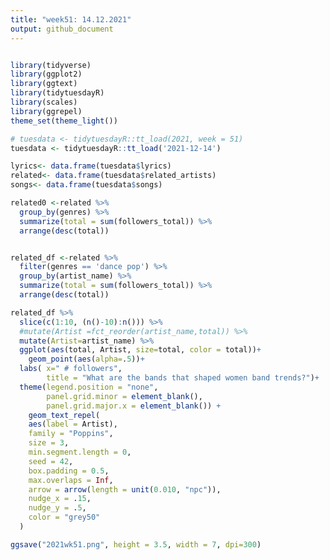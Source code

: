 ```yaml
---
title: "week51: 14.12.2021"
output: github_document
---
```

```r

```

```r
library(tidyverse)
library(ggplot2)
library(ggtext)
library(tidytuesdayR)
library(scales)
library(ggrepel)
theme_set(theme_light())

```


```r
# tuesdata <- tidytuesdayR::tt_load(2021, week = 51)
tuesdata <- tidytuesdayR::tt_load('2021-12-14')
```


```r
lyrics<- data.frame(tuesdata$lyrics)
related<- data.frame(tuesdata$related_artists)
songs<- data.frame(tuesdata$songs)
```


```r

related0 <-related %>% 
  group_by(genres) %>% 
  summarize(total = sum(followers_total)) %>% 
  arrange(desc(total))


related_df <-related %>% 
  filter(genres == 'dance pop') %>% 
  group_by(artist_name) %>% 
  summarize(total = sum(followers_total)) %>% 
  arrange(desc(total))

related_df %>% 
  slice(c(1:10, (n()-10):n())) %>% 
  #mutate(Artist =fct_reorder(artist_name,total)) %>% 
  mutate(Artist=artist_name) %>% 
  ggplot(aes(total, Artist, size=total, color = total))+
    geom_point(aes(alpha=.5))+
  labs( x=" # followers",
        title = "What are the bands that shaped women band trends?")+
  theme(legend.position = "none",
        panel.grid.minor = element_blank(),
        panel.grid.major.x = element_blank()) +
    geom_text_repel(
    aes(label = Artist),
    family = "Poppins",
    size = 3,
    min.segment.length = 0, 
    seed = 42, 
    box.padding = 0.5,
    max.overlaps = Inf,
    arrow = arrow(length = unit(0.010, "npc")),
    nudge_x = .15,
    nudge_y = .5,
    color = "grey50"
  )

ggsave("2021wk51.png", height = 3.5, width = 7, dpi=300)
```
